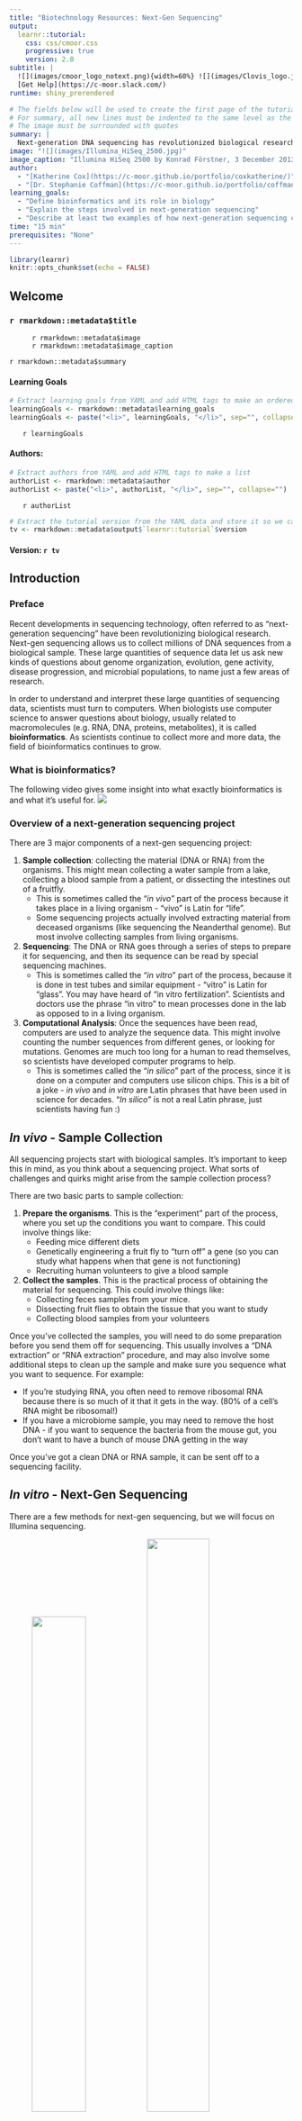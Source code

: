 ```yaml
---
title: "Biotechnology Resources: Next-Gen Sequencing"
output:
  learnr::tutorial:
    css: css/cmoor.css
    progressive: true
    version: 2.0
subtitle: |
  ![](images/cmoor_logo_notext.png){width=60%} ![](images/Clovis_logo.jpg){width=38%}
  [Get Help](https://c-moor.slack.com/)
runtime: shiny_prerendered

# The fields below will be used to create the first page of the tutorial.  You can use markdown.
# For summary, all new lines must be indented to the same level as the first line.
# The image must be surrounded with quotes
summary: |
  Next-generation DNA sequencing has revolutionized biological research.  This tutorial will explain the basic process of next-gen sequencing and will discuss some of the ways it is used in research.
image: "![](images/Illumina_HiSeq_2500.jpg)"
image_caption: "Illumina HiSeq 2500 by Konrad Förstner, 3 December 2013. License: Creative Commons CC0 1.0 Universal Public Domain Dedication."
author:
  - "[Katherine Cox](https://c-moor.github.io/portfolio/coxkatherine/)"
  - "[Dr. Stephanie Coffman](https://c-moor.github.io/portfolio/coffmanstephanie/)"
learning_goals:
  - "Define bioinformatics and its role in biology"
  - "Explain the steps involved in next-generation sequencing"
  - "Describe at least two examples of how next-generation sequencing can be used to answer scientific questions."
time: "15 min"
prerequisites: "None"
---
```


```r
library(learnr)
knitr::opts_chunk$set(echo = FALSE)
```


<!---
Don't edit the Welcome page, it will be filled in automatically using the information from the YAML header
Edit the rest of the document as you like
There are some suggested sections to provide a standard order across our tutorials, but they may not all be needed/appropriate for all tutorials.
Section 1. Content 1 has example quizes and exercises
-->

## Welcome {.splashpage}

### `r rmarkdown::metadata$title`

<div class="splashpage-container">
  <figure class="splashpage-image">
  `r rmarkdown::metadata$image`{width=100%}
  <figcaption class="caption">`r rmarkdown::metadata$image_caption`</figcaption>
  </figure>

  `r rmarkdown::metadata$summary`
  

</div>


#### Learning Goals

```r
# Extract learning goals from YAML and add HTML tags to make an ordered list
learningGoals <- rmarkdown::metadata$learning_goals
learningGoals <- paste("<li>", learningGoals, "</li>", sep="", collapse="")

```

<ol>
`r learningGoals`
</ol>

#### Authors:

```r
# Extract authors from YAML and add HTML tags to make a list
authorList <- rmarkdown::metadata$author
authorList <- paste("<li>", authorList, "</li>", sep="", collapse="")

```

<ul>
`r authorList`
</ul>


```r
# Extract the tutorial version from the YAML data and store it so we can print it using inline r code below.  This can't be done directly inline because the code for extracting the YAML data uses backticks
tv <- rmarkdown::metadata$output$`learnr::tutorial`$version
```

#### Version: `r tv`

## Introduction

### Preface
Recent developments in sequencing technology, often referred to as “next-generation sequencing” have been revolutionizing biological research.  Next-gen sequencing allows us to collect millions of DNA sequences from a biological sample.  These large quantities of sequence data let us ask new kinds of questions about genome organization, evolution, gene activity, disease progression, and microbial populations, to name just a few areas of research.

In order to understand and interpret these large quantities of sequencing data, scientists must turn to computers.  When biologists use computer science to answer questions about biology, usually related to macromolecules (e.g. RNA, DNA, proteins, metabolites), it is called **bioinformatics**. As scientists continue to collect more and more data, the field of bioinformatics continues to grow.

### What is bioinformatics?

The following video gives some insight into what exactly bioinformatics is and what it’s useful for.
![](https://www.youtube.com/watch?v=v1cTNhiZ2_c)

### Overview of a next-generation sequencing project

There are 3 major components of a next-gen sequencing project:

1. **Sample collection**: collecting the material (DNA or RNA) from the organisms.  This might mean collecting a water sample from a lake, collecting a blood sample from a patient, or dissecting the intestines out of a fruitfly.
    + This is sometimes called the "*in vivo*" part of the process because it takes place in a living organism - "vivo" is Latin for "life".
    + Some sequencing projects actually involved extracting material from deceased organisms (like sequencing the Neanderthal genome).  But most involve collecting samples from living organisms.
2. **Sequencing**: The DNA or RNA goes through a series of steps to prepare it for sequencing, and then its sequence can be read by special sequencing machines.
    + This is sometimes called the "*in vitro*" part of the process, because it is done in test tubes and similar equipment - "vitro" is Latin for "glass".  You may have heard of "in vitro fertilization".  Scientists and doctors use the phrase "in vitro" to mean processes done in the lab as opposed to in a living organism.
3. **Computational Analysis**: Once the sequences have been read, computers are used to analyze the sequence data.  This might involve counting the number sequences from different genes, or looking for mutations.  Genomes are much too long for a human to read themselves, so scientists have developed computer programs to help.
    + This is sometimes called the "*in silico*" part of the process, since it is done on a computer and computers use silicon chips.  This is a bit of a joke - *in vivo* and *in vitro* are Latin phrases that have been used in science for decades.  "*In silico*" is not a real Latin phrase, just scientists having fun :)

## *In vivo* - Sample Collection

All sequencing projects start with biological samples.  It’s important to keep this in mind, as you think about a sequencing project.  What sorts of challenges and quirks might arise from the sample collection process?

There are two basic parts to sample collection:

1. **Prepare the organisms**.  This is the "experiment" part of the process, where you set up the conditions you want to compare.  This could involve things like:
    + Feeding mice different diets
    + Genetically engineering a fruit fly to "turn off" a gene (so you can study what happens when that gene is not functioning)
    + Recruiting human volunteers to give a blood sample
2. **Collect the samples**.  This is the practical process of obtaining the material for sequencing.  This could involve things like:
    + Collecting feces samples from your mice.
    + Dissecting fruit flies to obtain the tissue that you want to study
    + Collecting blood samples from your volunteers

Once you’ve collected the samples, you will need to do some preparation before you send them off for sequencing.  This usually involves a "DNA extraction" or "RNA extraction" procedure, and may also involve some additional steps to clean up the sample and make sure you sequence what you want to sequence.  For example:

+ If you’re studying RNA, you often need to remove ribosomal RNA because there is so much of it that it gets in the way.  (80% of a cell’s RNA might be ribosomal!)
+ If you have a microbiome sample, you may need to remove the host DNA - if you want to sequence the bacteria from the mouse gut, you don’t want to have a bunch of mouse DNA getting in the way

Once you’ve got a clean DNA or RNA sample, it can be sent off to a sequencing facility.

## *In vitro* - Next-Gen Sequencing

There are a few methods for next-gen sequencing, but we will focus on Illumina sequencing.

<figure style="margin-bottom: 1em">
    <img src="images/Illumina_HiSeq_2500.jpg" style="width:47.5%">
    <img src="images/Next_generation_sequencing_slide.jpg" style="width:51.1%">
    <figcaption class="caption"> **Left:** Illumina HiSeq 2500 by Konrad Förstner, 3 December 2013. License: Creative Commons CC0 1.0 Universal Public Domain Dedication. **Right:** Next generation sequencing slide by Bainscou, 7 April 2015. License: Creative Commons Attribution 3.0 Unported</figcaption>
</figure>
 
Illumina Sequencing uses a method called sequencing by synthesis. To prepare a sample for sequencing, the DNA is first fragmented into 100-200bp pieces and special adapters are attached to the ends of the fragmented DNA. These adapters will be important for sequencing the DNA. At this point, the samples are usually sent off to a facility that has an Illumina Sequencer machine (left image).

At the sequencing facility, the sample is loaded into a lane on a special glass chip (right image). The chip is covered with millions of DNA sequences complementary to the special adapters. This complementarity will allow the adapters on the sample DNA fragments to hybridize with the DNA molecules in the lane. The chip, which can hold up to eight samples, is then loaded into an Illumina Sequencing machine. Through a process known as bridge amplification, each individual DNA fragment is amplified. This step is important to increase the signal from each sample DNA fragment to the computer, which cannot detect a single DNA molecule. The final result is 150 million clusters of DNA molecules, one for each of the original DNA fragments.

Now, we can finally start sequencing the DNA fragments. To identify each base of the sequence, the four DNA nucleotides (A, T, G, C) are labeled with a different color. The first base is added to each of the millions of clusters.  A special camera is used to detect the color for each cluster, and the computer records the first base identity for all the clusters. Then a second base is added to every cluster, the camera detects the second color, and the computer records the second base. This continues for 50-100bp. This process is known as sequencing by synthesis. One lane can produce **up to 150 million short sequences**, each corresponding to one cluster in the lane. Once the sequencing is complete, the data is sent back to the scientists for analysis.

The process of Illumina Sequencing can be difficult to conceptualize. Watch the video below to view an animation of the process:
![](https://youtu.be/fCd6B5HRaZ8)

```r
quiz(caption="Illumina sequencing",
  question("How does an Illumina sequencer determine whether a base is an A, T, C or G?",
    answer("Each nucleotide has its own color", correct=TRUE),
    answer("It adds only one base at a time"),
    answer("The size of a DNA fragment"),
    answer("Chain termination"),
    allow_retry = TRUE,
    random_answer_order = TRUE
  ),
  question("What method of sequencing does Illumina use?",
    answer("Sequencing by synthesis", correct=TRUE),
    answer("Bridge amplification"),
    answer("Polymerase Chain Reaction"),
    answer("Chain termination sequencing"),
    allow_retry = TRUE,
    random_answer_order = TRUE
  )
)
```

## *In silico* - Computational Analysis

Back at the lab, scientists use computational methods to make sense of the millions of sequences, called **reads**.  There are many methods of data analysis that can be used, depending on the project.

### Read Alignment

In many projects, the first step of analysis is to match the reads up with the full genome of the organism and figure out where they came from.

Sequencing reads are a bit like having short phrases (reads) from a whole book (the genome).  In order to understand what they mean, we need to find where in the book they came from.


### Counting

Perhaps the most common type of sequencing analysis involves counting the number of reads that come from particular genes (or pther regions of the genome).

Some examples of questions you could address with read counting analysis include:

- What genes are active in healthy vs. diseased tissues?
- Where does a regulatory protein bind to the genome?
- How many and which species of bacteria are found in an environmental sample?

Counting reads involves a few basic steps; the details will vary depending on the project:

**Preparation**:

1. *Align* the reads to the genome (find where in the genome they came from)
1. *Annotate* the genome (define what regions we care about counting)
    + Often this has already been taken care of.  For example, you can download annotations of the human genome that list all the known genes.  
1. *Bin and count* the reads (for each read, determine what region it belongs to, then count how many reads belong to each region)
    + For example, what gene did it come from?

**Data Exploration**

This is the exciting part!  Once you’ve binned and counted the reads, then you can start trying to figure out what they mean.  There are a wide range of techniques for exploring the data and new ones are constantly under development.  Here are a few examples of things you could do if your sequencing project was measuring gene activity:

- Look at a specific gene you’re interested in, and see if there are more reads from that gene in particular samples
- Sort the data to find the genes with the most reads
- Run statistical tests to find which genes are "most different" between the samples

### Other types of analyses

There are many other types of sequence analysis projects that we will not discuss in detail here.  Here are a few examples:

- As mentioned above, you can count the number of genes from different types of bacteria in an environmental sample.  You can use this to estimate how many and what types of bacteria are in that sample.
- You can look for mutations, perhaps to understand what causes a disease, or to find out why some plants are better at withstanding drought.
    - Like counting, mutation analysis starts by aligning the reads to a genome.  Once we know where the read came from, we can check to see if the sequence is different.

## Summary

- Next-generation sequencing has provided vast amounts of new data and new ways to conduct biological research
- Bioinformatics is the process of using computers to analyze biological data
- A sequencing project has 3 basic parts:
    1. Sample collection
    2. Sequencing
    3. Computational Analysis